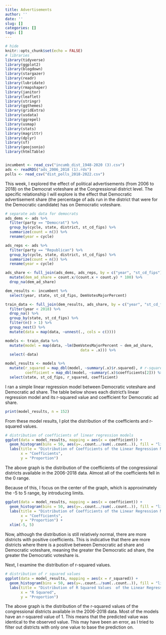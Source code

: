 ```yaml
---
title: Advertisements
author: ''
date: ''
slug: []
categories: []
tags: []
---
```

```r
# hide
knitr::opts_chunk$set(echo = FALSE)
# libraries
library(tidyverse)
library(ggplot2)
library(blogdown)
library(stargazer)
library(readr)
library(lubridate)
library(rmapshaper)
library(janitor)
library(leaflet)
library(stringr)
library(ggthemes)
library(gridExtra)
library(usdata)
library(ggrepel)
library(usmap)
library(stats)
library(magrittr)
library(dplyr)
library(sf)
library(geojsonio)
library(htmlTable)


incumbent <- read_csv("incumb_dist_1948-2020 (3).csv")
ads <- readRDS("ads_2006_2018 (1).rds")
polls <- read_csv("dist_polls_2018-2022.csv")
```

This week, I explored the effect of political advertisements (from 2006 to 2018) on the Democrat voteshare at the Congressional district level. The specific relationship I will explore is the effect that Democratic advertisement share (the percentage of ads run in the district that were for the Democratic candidate) has on Democratic voteshare.

```r
# separate ads data for democrats
ads_dems <- ads %>%
  filter(party == "Democrat") %>%
  group_by(cycle, state, district, st_cd_fips) %>%
  summarize(count = n()) %>%
  rename(year = cycle)

ads_reps <- ads %>% 
  filter(party == "Republican") %>%
  group_by(cycle, state, district, st_cd_fips) %>%
  summarize(count = n()) %>%
  rename(year = cycle)

ads_share <- full_join(ads_dems, ads_reps, by = c("year", "st_cd_fips")) %>%
  mutate(dem_ad_share = count.x/(count.x + count.y) * 100) %>%
  drop_na(dem_ad_share)

dem_results <- incumbent %>% 
  select(year, state, st_cd_fips, DemVotesMajorPercent)
```

```r
train_data <- full_join(dem_results, ads_share, by = c("year", "st_cd_fips")) %>%
  filter(year < 2018) %>%
  drop_na() %>%
  group_by(state, st_cd_fips) %>%
  filter(n() > 1) %>%
  group_nest() %>%
  mutate(data = map(data, ~unnest(., cols = c())))

models <- train_data %>% 
  mutate(model = map(data, ~lm(DemVotesMajorPercent ~ dem_ad_share, 
                                  data = .x))) %>% 
  select(-data)

model_results <- models %>% 
  mutate(r_squared = map_dbl(model, ~summary(.x)$r.squared), # r-squared values 
         coefficient = map_dbl(model, ~summary(.x)$coefficients[2])) %>%
  select(state, st_cd_fips, r_squared, coefficient)
```

I ran a simple linear regression model between Democratic voteshare and Democratic ad share. The table below shows each district’s linear regression model and its r-squared value and coefficient for Democratic ad share.

```r
print(model_results, n = 152)
```

From these model results, I plot the distribution of the coefficients and r-squared values.

```r
# distribution of coefficients of linear regression models
ggplot(data = model_results, mapping = aes(x = coefficient)) +
  geom_histogram(bins = 50, aes(y=..count../sum(..count..)), fill = "lightsteelblue", color = "lightsteelblue4") +
  labs(title = "Distribution of Coefficients of the Linear Regression Models \n(of Democratic Vote Share by Democratic Ad Share)",
       x = "Coefficients",
       y = "Proportion")
```

The above graph is the distribution of the coefficients of the congressional districts available in the 2006-2018 data. Almost all of the coefficients fell in the 0 range.

Because of this, I focus on the center of the graph, which is approximately the -5 to 5 range, by introducing limits.

```r

ggplot(data = model_results, mapping = aes(x = coefficient)) +
  geom_histogram(bins = 50, aes(y=..count../sum(..count..)), fill = "lightsteelblue", color = "lightsteelblue4") +
  labs(title = "Distribution of Coefficients of the Linear Regression Models \n(of Democratic Vote Share by Democratic Ad Share)",
       x = "Coefficients",
       y = "Proportion") +
  xlim(-5, 5)
```

Now, although the distribution is still relatively normal, there are more districts with positive coefficients. This is indicative that there are more districts where there is a positive between Democratic ad share and Democratic voteshare, meaning the greater the Democratic ad share, the greater the Democratic voteshare is.

Next, I examine the distribution of r-squared values.

```r
# distribution of r squared values
ggplot(data = model_results, mapping = aes(x = r_squared)) +
  geom_histogram(bins = 50, aes(y=..count../sum(..count..)), fill = "lightsteelblue", color = "lightsteelblue4") +
  labs(title = "Distribution of R Squared Values  of the Linear Regression Models \n(of Democratic Vote Share by Democratic Ad Share",
       x = "R Squared",
       y = "Proportion")
```

The above graph is the distribution of the r-squared values of the congressional districts available in the 2006-2018 data. Most of the models have an r-squared value of 1. This means that the predicted value was identical to the observed value. This may have been an error, as I tried to filter out districts with only one value to base the prediction on.